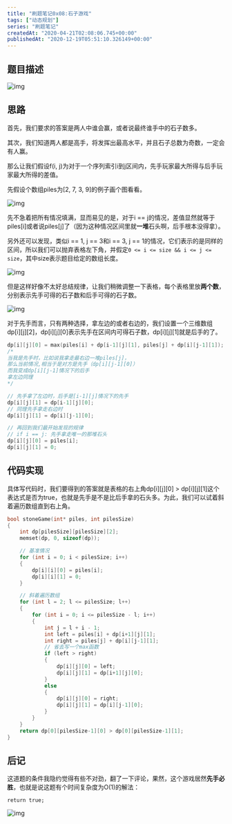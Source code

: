 ```yaml
---
title: "刷题笔记0x08:石子游戏"
tags: ["动态规划"]
series: "刷题笔记"
createdAt: "2020-04-21T02:08:06.745+00:00"
publishedAt: "2020-12-19T05:51:10.326149+00:00"
---
```


## 题目描述

![img](https://pic2.zhimg.com/v2-ba3e5d4aa7443e692cf3190702ec5f85_b.png)

## 思路

首先，我们要求的答案是两人中谁会赢，或者说最终谁手中的石子数多。

其次，我们知道两人都是高手，将发挥出最高水平，并且石子总数为奇数，一定会有人赢。

那么让我们假设f(i, j)为对于一个序列索引i到j区间内，先手玩家最大所得与后手玩家最大所得的差值。

先假设个数组piles为[2, 7, 3, 9]的例子画个图看看。

![img](https://pic4.zhimg.com/v2-8a74aaa0941d03d6e21a76b7384baba3_b.png)

先不急着把所有情况填满，显而易见的是，对于i == j的情况，差值显然就等于piles[i]或者说piles[j]了（因为这种情况区间里就**一堆**石头啊，后手根本没得拿）。

另外还可以发现，类似i == 1, j == 3和i == 3, j == 1的情况，它们表示的是同样的区间，所以我们可以抛弃表格左下角，并假定`0 <= i <= size && i <= j <= size`，其中size表示题目给定的数组长度。

![img](https://pic2.zhimg.com/v2-4b95e8c6c3c977574b2030635c34faed_b.png)

但是这样好像不太好总结规律，让我们稍微调整一下表格，每个表格里放**两个数**，分别表示先手可得的石子数和后手可得的石子数。

![img](https://pic4.zhimg.com/v2-ff62183f79758e3faa249c0451f0009b_b.png)

对于先手而言，只有两种选择，拿左边的或者右边的，我们设置一个三维数组dp[i][j][2]，dp[i][j][0]表示先手在区间内可得石子数，dp[i][j][1]就是后手的了。

```c
dp[i][j][0] = max(piles[i] + dp[i-1][j][1], piles[j] + dp[i][j-1][1]);
/*
当我是先手时，比如说我拿走最右边一堆piles[j]，
那么当前情况,相当于是对方是先手（dp[i][j-1][0]）
而我变成dp[i][j-1]情况下的后手
拿左边同理
*/

// 先手拿了左边时，后手是[i-1][j]情况下的先手
dp[i][j][1] = dp[i-1][j][0];
// 同理先手拿走右边时
dp[i][j][1] = dp[i][j-1][0];

// 再回到我们最开始发现的规律
// if i == j: 先手拿走唯一的那堆石头
dp[i][j][0] = piles[i];
dp[i][j][1] = 0;
```

## 代码实现

具体写代码时，我们要得到的答案就是表格的右上角dp[i][j][0] > dp[i][j][1]这个表达式是否为true，也就是先手是不是比后手拿的石头多。为此，我们可以试着斜着遍历数组直到右上角。

```c
bool stoneGame(int* piles, int pilesSize)
{
    int dp[pilesSize][pilesSize][2];
    memset(dp, 0, sizeof(dp));

    // 基准情况
    for (int i = 0; i < pilesSize; i++)
    {
        dp[i][i][0] = piles[i];
        dp[i][i][1] = 0;
    }

    // 斜着遍历数组
    for (int l = 2; l <= pilesSize; l++)
    {
        for (int i = 0; i <= pilesSize - l; i++)
        {
            int j = l + i - 1;
            int left = piles[i] + dp[i+1][j][1];
            int right = piles[j] + dp[i][j-1][1];
            // 省去写一个max函数
            if (left > right)
            {
                dp[i][j][0] = left;
                dp[i][j][1] = dp[i+1][j][0];
            }
            else
            {
                dp[i][j][0] = right;
                dp[i][j][1] = dp[i][j-1][0];
            }
        }
    }
    return dp[0][pilesSize-1][0] > dp[0][pilesSize-1][1];
}
```

## 后记

这道题的条件我隐约觉得有些不对劲，翻了一下评论，果然，这个游戏居然**先手必胜**，也就是说这题有个时间复杂度为O(1)的解法：

```
return true;
```

![img](https://pic1.zhimg.com/v2-6161495841dbf245d807a23efc452ec8_b.jpg)
